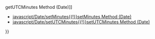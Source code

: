 {{Page_Title}}
{{Flags}}
{{Summary_Section|Gets the minutes of a Date object, using local time.

}}
{{JS_Syntax|Formats={{JS_Syntax_Format
|Format= dateObj.getMinutes() }}
|Values={{JS_Syntax_Parameter
|Name=
|Required=
|Description=The required dateObj reference is a Date object.}}
}}
{{JS_Return_Value
|Description=Returns an integer between 0 and 59. Zero is returned the time is less than one minute after the hour. If a '''Date''' object was created without specifying the time, by default the minute value is 0.}}
{{Remarks_Section
|Remarks=To get the minutes value using Universal Coordinated Time (UTC), use the '''getUTCMinutes''' method.
}}
{{Examples_Section
|Not_required=No
|Examples={{Single_Example
|Language=JavaScript
|Description=The following example shows how to the '''getMinutes''' method.

|Code= var date = new Date("1/1/2001");
 document.write(date.getMinutes());
 document.write("&lt;br/&gt;");
 
 date.setMinutes(5);
 document.write(date.getMinutes());
 
 // Output:
 // 0
 // 5
}}}}
{{See_Also_Section
|Manual_links=* [[javascript/Date/getUTCMinutes{{!}}getUTCMinutes Method (Date)]]
* [[javascript/Date/setMinutes{{!}}setMinutes Method (Date)]]
* [[javascript/Date/setUTCMinutes{{!}}setUTCMinutes Method (Date)]]
}}
{{Topics | JS Basic}}

{{External_Attribution
|Is_CC-BY-SA=No
|Sources=MSDN
|MDN_link=
|MSDN_link=http://msdn.microsoft.com/en-us/library/ie/t919zcb7(v=vs.94).aspx
|HTML5Rocks_link=
}}
